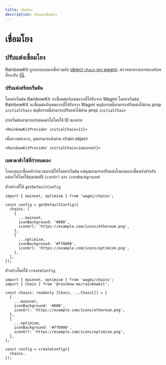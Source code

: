 ```yaml
---
title: เชื่อมโยง
description: ปรับแต่งเชื่อมโยง
---
```


# เชื่อมโยง

## ปรับแต่งเชื่อมโยง

RainbowKit ถูกออกแบบมาเพื่อรวมกับ [object `chain` ของ wagmi](https://wagmi.sh/react/chains). ตรวจสอบรายการของสร้อยที่รองรับ [ที่นี่](https://wagmi.sh/react/chains#supported-chains).

### ปรับแต่งสร้อยเริ่มต้น

โดยค่าเริ่มต้น RainbowKit จะเชื่อมต่อกับเชนแรกที่ได้รับจาก Wagmi โดยค่าเริ่มต้น RainbowKit จะเชื่อมต่อกับเชนแรกที่ได้รับจาก Wagmi พฤติกรรมนี้สามารถปรับแต่งได้ผ่าน prop `initialChain` พฤติกรรมนี้สามารถปรับแต่งได้ผ่าน prop `initialChain`

สายเริ่มต้นสามารถกำหนดค่าได้โดยใช้ ID ของสาย

```tsx
<RainbowKitProvider initialChain={1}>
```

เพื่อความสะดวก, คุณสามารถส่งผ่าน chain object

```tsx
<RainbowKitProvider initialChain={mainnet}>
```

### เมตาดาต้าโซ่ที่กำหนดเอง

ไอคอนและพื้นหลังจำนวนมากมีให้โดยค่าเริ่มต้น แต่คุณสามารถปรับแต่งไอคอนและพื้นหลังสำหรับแต่ละโซ่โดยใช้คุณสมบัติ `iconUrl` และ `iconBackground`

ตัวอย่างที่ใช้ `getDefaultConfig`

```tsx
import { mainnet, optimism } from 'wagmi/chains';

const config = getDefaultConfig({
  chains: [
    {
      ...mainnet,
      iconBackground: '#000',
      iconUrl: 'https://example.com/icons/ethereum.png',
    },
    {
      ...optimism,
      iconBackground: '#ff0000',
      iconUrl: 'https://example.com/icons/optimism.png',
    },
  ],
});
```

ตัวอย่างโดยใช้ `createConfig`

```tsx
import { mainnet, optimism } from 'wagmi/chains';
import { Chain } from '@rainbow-me/rainbowkit';

const chains: readonly [Chain, ...Chain[]] = [
  {
    ...mainnet,
    iconBackground: '#000',
    iconUrl: 'https://example.com/icons/ethereum.png',
  },
  {
    ...optimism,
    iconBackground: '#ff0000',
    iconUrl: 'https://example.com/icons/optimism.png',
  },
];

const config = createConfig({
  chains,
});
```
